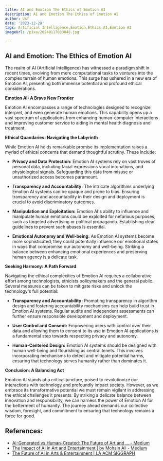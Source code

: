 ```yaml
---
title: AI and Emotion The Ethics of Emotion AI
description: AI and Emotion The Ethics of Emotion AI
author: Usf
date: '2023-12-28'
tags: Artificial Intelligence,Emotion,Ethics,AI,Emotion AI
imageUrl: /pixa/20240117083048.jpg

---
```

##  AI and Emotion: The Ethics of Emotion AI

The realm of AI (Artificial Intelligence) has witnessed a paradigm shift in recent times, evolving from mere computational tasks to ventures into the complex terrain of human  emotions. This surge has ushered in  a new era  of  Emotion AI, presenting both immense potential and profound ethical considerations.

**Emotion AI:  A  Brave New Frontier**

Emotion AI encompasses  a range of technologies designed to recognize interpret, and even generate human emotions. This capability opens up a vast spectrum  of applications from enhancing human-computer interactions and improving customer service to aiding in mental health diagnosis and treatment.

**Ethical Quandaries: Navigating the Labyrinth**

While Emotion AI  holds remarkable promise its implementation raises  a myriad of ethical concerns  that demand thoughtful scrutiny. These include:

- **Privacy and Data Protection:** Emotion AI systems rely on vast troves of personal data, including facial expressions vocal intonations, and physiological signals. Safeguarding this data from misuse or unauthorized access becomes paramount.

- **Transparency  and  Accountability:** The  intricate algorithms underlying  Emotion AI systems can be opaque and prone to bias. Ensuring transparency and accountability in  their design and deployment is crucial to avoid discriminatory outcomes.

- **Manipulation  and Exploitation:** Emotion AI's ability to influence and  manipulate human emotions could be exploited for nefarious purposes, such as targeted advertising or political propaganda. Establishing clear guidelines to prevent such abuses is essential.

- **Emotional Autonomy and Well-being:** As Emotion AI systems become more sophisticated, they could potentially influence  our emotional states in  ways that compromise our autonomy and well-being. Striking a balance between enhancing emotional experiences and preserving human agency is a delicate task.

**Seeking Harmony:  A Path Forward**

Navigating the ethical  complexities of Emotion  AI requires a collaborative effort among technologists, ethicists policymakers and the general public. Several measures can be taken to mitigate  risks and unlock the technology's full potential:

- **Transparency  and Accountability:** Promoting transparency in algorithm design  and fostering accountability mechanisms can  help build trust in  Emotion AI systems. Regular  audits and independent assessments can further ensure responsible development and  deployment.

- **User Control and Consent:** Empowering users  with control over their data and allowing them to consent  to its use in Emotion AI applications is a fundamental step towards respecting privacy and autonomy.

- **Human-Centered Design:** Emotion AI systems should  be designed with human  well-being and  flourishing as central tenets. This involves incorporating mechanisms to detect and mitigate potential harms, ensuring that technology serves humanity rather than dominates it.

**Conclusion: A Balancing  Act**

Emotion AI stands at  a critical juncture, poised to  revolutionize our interactions with technology  and profoundly impact society. However, as we embrace its transformative potential  we must remain vigilant in addressing the ethical challenges it presents. By  striking a delicate  balance between innovation and responsibility, we can harness the power of Emotion AI for the betterment  of humanity. The journey ahead  demands our  collective wisdom, foresight, and commitment to  ensuring that technology remains a force for good.

## References:
- [AI-Generated vs Human-Created: The Future of Art and ... - Medium](https://medium.com/@neonforge/ai-generated-vs-human-created-the-future-of-art-and-entertainment-in-the-digital-ai-age-some-aea2b4be05d2)
- [The Impact of AI in Art and Entertainment | by Mohsin Ali - Medium](https://medium.com/@mohsin.ali202006/the-impact-of-ai-in-art-and-entertainment-1fc16634eea2)
- [The Future of AI in Arts & Entertainment | LA ACM SIGGRAPH](https://lasiggraph.org/event/future-ai-arts-entertainment)
